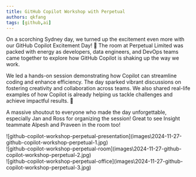 ```yaml
---
title: GitHub Copilot Workshop with Perpetual
authors: qkfang
tags: [github,ai]
---
```


On a scorching Sydney day, we turned up the excitement even more with our GitHub Copilot Excitement Day! 🎉 The room at Perpetual Limited was packed with energy as developers, data engineers, and DevOps teams came together to explore how GitHub Copilot is shaking up the way we work.

We led a hands-on session demonstrating how Copilot can streamline coding and enhance efficiency. The day sparked vibrant discussions on fostering creativity and collaboration across teams. We also shared real-life examples of how Copilot is already helping us tackle challenges and achieve impactful results. 🚀

A massive shoutout to everyone who made the day unforgettable, especially Jan and Ross for organizing the session! Great to see Insight teammate Alpesh and Praveen in the room too!

<div className="img-grid">
  <div className="img-item">
    ![github-copilot-workshop-perpetual-presentation](images\2024-11-27-github-copilot-workshop-perpetual-1.jpg)
  </div>
  <div className="img-item">
    ![github-copilot-workshop-perpetual-room](images\2024-11-27-github-copilot-workshop-perpetual-2.jpg)
  </div>
  <div className="img-item">
    ![github-copilot-workshop-perpetual-office](images\2024-11-27-github-copilot-workshop-perpetual-3.jpg)
  </div>
</div>